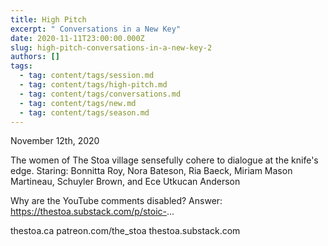 ```yaml
---
title: High Pitch
excerpt: " Conversations in a New Key"
date: 2020-11-11T23:00:00.000Z
slug: high-pitch-conversations-in-a-new-key-2
authors: []
tags:
  - tag: content/tags/session.md
  - tag: content/tags/high-pitch.md
  - tag: content/tags/conversations.md
  - tag: content/tags/new.md
  - tag: content/tags/season.md
---
```


November 12th, 2020

The women of The Stoa village sensefully cohere to dialogue at the knife's edge. Staring: Bonnitta Roy, Nora Bateson, Ria Baeck, Miriam Mason Martineau, Schuyler Brown, and Ece Utkucan Anderson

Why are the YouTube comments disabled? Answer: https://thestoa.substack.com/p/stoic-...

thestoa.ca
patreon.com/the_stoa
thestoa.substack.com
